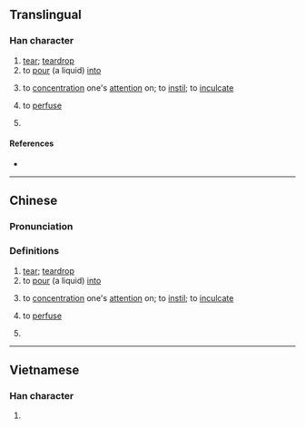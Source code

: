 {{character info/new}}
==Translingual==

===Han character===
{{Han char|rn=85|rad=水|as=21|sn=24|four=37127|canj=ESEI|ids=⿰氵屬}}

# [[tear]]; [[teardrop]]
# to [[pour]] (a liquid) [[into]]
# {{lb|zh|figurative}} to [[concentration]] one's [[attention]] on; to [[instil]]; to [[inculcate]]
# {{lb|zh|medicine}} to [[perfuse]]
# {{surname|zh}}

====References====
* {{Han ref|kx=0664.040|dkj=18815|dj=1072.290|hdz=31798.010|uh=705F|ud=28767|bh=F8AD|bd=63661}}

----

==Chinese==
{{zh-forms}}

===Pronunciation===
{{zh-pron
|m=zhú
|c=zuk1
|mc=
|oc=
|ma=
|cat=n,v,pn
}}

===Definitions===
{{zh-hanzi}}

# [[tear]]; [[teardrop]]
# to [[pour]] (a liquid) [[into]]
# {{lb|zh|figurative}} to [[concentration]] one's [[attention]] on; to [[instil]]; to [[inculcate]]
# {{lb|zh|medicine}} to [[perfuse]]
# {{surname|zh}}

----

==Vietnamese==

===Han character===
{{vi-readings|rs=水21| hanviet = luộc}}

# {{rfdef|vi|sort=水21}}